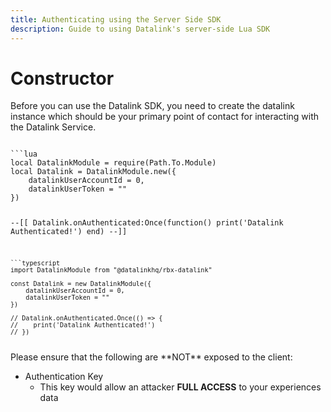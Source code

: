 ---
title: Authenticating using the Server Side SDK
description: Guide to using Datalink's server-side Lua SDK
---


# Constructor
Before you can use the Datalink SDK, you need to create the datalink instance which should be your primary point of contact for interacting with the Datalink Service.

<Code>
```lua
local DatalinkModule = require(Path.To.Module)
local Datalink = DatalinkModule.new({
	datalinkUserAccountId = 0,
	datalinkUserToken = ""
})

--[[
Datalink.onAuthenticated:Once(function()
	print('Datalink Authenticated!')
end)
--]]

```
```typescript
import DatalinkModule from "@datalinkhq/rbx-datalink"

const Datalink = new DatalinkModule({
	datalinkUserAccountId = 0,
	datalinkUserToken = ""
})

// Datalink.onAuthenticated.Once(() => {
//    print('Datalink Authenticated!')
// })

```
</Code>

<Callout type="error" emoji="⚠️">
  Please ensure that the following are **NOT** exposed to the client:

  - Authentication Key
    - This key would allow an attacker **FULL ACCESS** to your experiences data
</Callout>